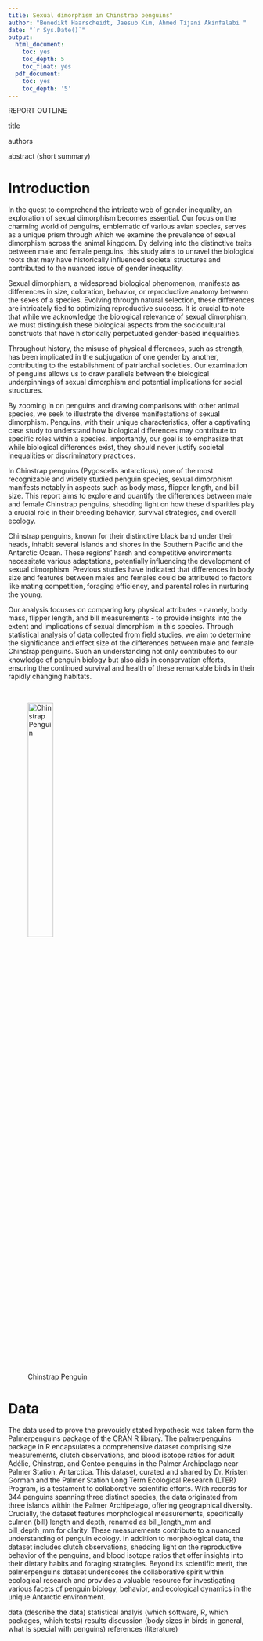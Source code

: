 ```yaml
---
title: Sexual dimorphism in Chinstrap penguins"
author: "Benedikt Haarscheidt, Jaesub Kim, Ahmed Tijani Akinfalabi "
date: "`r Sys.Date()`"
output:
  html_document:
    toc: yes
    toc_depth: 5
    toc_float: yes
  pdf_document:
    toc: yes
    toc_depth: '5'
---
```


REPORT OUTLINE

title

authors

abstract (short summary)


# Introduction


In the quest to comprehend the intricate web of gender inequality, an exploration of sexual dimorphism becomes essential. Our focus on the charming world of penguins, emblematic of various avian species, serves as a unique prism through which we examine the prevalence of sexual dimorphism across the animal kingdom. By delving into the distinctive traits between male and female penguins, this study aims to unravel the biological roots that may have historically influenced societal structures and contributed to the nuanced issue of gender inequality.

Sexual dimorphism, a widespread biological phenomenon, manifests as differences in size, coloration, behavior, or reproductive anatomy between the sexes of a species. Evolving through natural selection, these differences are intricately tied to optimizing reproductive success. It is crucial to note that while we acknowledge the biological relevance of sexual dimorphism, we must distinguish these biological aspects from the sociocultural constructs that have historically perpetuated gender-based inequalities.

Throughout history, the misuse of physical differences, such as strength, has been implicated in the subjugation of one gender by another, contributing to the establishment of patriarchal societies. Our examination of penguins allows us to draw parallels between the biological underpinnings of sexual dimorphism and potential implications for social structures.

By zooming in on penguins and drawing comparisons with other animal species, we seek to illustrate the diverse manifestations of sexual dimorphism. Penguins, with their unique characteristics, offer a captivating case study to understand how biological differences may contribute to specific roles within a species. Importantly, our goal is to emphasize that while biological differences exist, they should never justify societal inequalities or discriminatory practices.

In Chinstrap penguins (Pygoscelis antarcticus), one of the most recognizable and widely studied penguin species, sexual dimorphism manifests notably in aspects such as body mass, flipper length, and bill size. This report aims to explore and quantify the differences between male and female Chinstrap penguins, shedding light on how these disparities play a crucial role in their breeding behavior, survival strategies, and overall ecology.

Chinstrap penguins, known for their distinctive black band under their heads, inhabit several islands and shores in the Southern Pacific and the Antarctic Ocean. These regions' harsh and competitive environments necessitate various adaptations, potentially influencing the development of sexual dimorphism. Previous studies have indicated that differences in body size and features between males and females could be attributed to factors like mating competition, foraging efficiency, and parental roles in nurturing the young.

Our analysis focuses on comparing key physical attributes - namely, body mass, flipper length, and bill measurements - to provide insights into the extent and implications of sexual dimorphism in this species. Through statistical analysis of data collected from field studies, we aim to determine the significance and effect size of the differences between male and female Chinstrap penguins. Such an understanding not only contributes to our knowledge of penguin biology but also aids in conservation efforts, ensuring the continued survival and health of these remarkable birds in their rapidly changing habitats.

<br>

![Chinstrap Penguin](Chinstrap-penguin.jpg.webp){width=35%}

# Data
The data used to prove the prevouisly stated hypothesis was taken form the Palmerpenguins package of the CRAN R library.
The palmerpenguins package in R encapsulates a comprehensive dataset comprising size measurements, clutch observations, and blood isotope ratios for adult Adélie, Chinstrap, and Gentoo penguins in the Palmer Archipelago near Palmer Station, Antarctica. This dataset, curated and shared by Dr. Kristen Gorman and the Palmer Station Long Term Ecological Research (LTER) Program, is a testament to collaborative scientific efforts. With records for 344 penguins spanning three distinct species, the data originated from three islands within the Palmer Archipelago, offering geographical diversity. Crucially, the dataset features morphological measurements, specifically culmen (bill) length and depth, renamed as bill_length_mm and bill_depth_mm for clarity. These measurements contribute to a nuanced understanding of penguin ecology. In addition to morphological data, the dataset includes clutch observations, shedding light on the reproductive behavior of the penguins, and blood isotope ratios that offer insights into their dietary habits and foraging strategies. Beyond its scientific merit, the palmerpenguins dataset underscores the collaborative spirit within ecological research and provides a valuable resource for investigating various facets of penguin biology, behavior, and ecological dynamics in the unique Antarctic environment.

data (describe the data)
statistical analyis (which software, R, which packages, which tests)
results
discussion (body sizes in birds in general, what is special with penguins)
references (literature)
